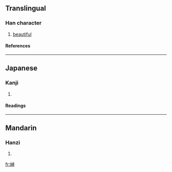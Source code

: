 ==Translingual==
===Han character===
{{Han char|rn=38|rad=女|as=08|sn=11|four=4144<sub>6</sub>|canj=女卜日十 (VYAJ)}}
# [[beautiful]]
====References====
{{Han ref|kx=0265.130|dkj=06431|dj=0532.120|hdz=21057.110|uh=5A65|ud=23141|bh=D4D8|bd=54488}}
----
==Japanese==
===Kanji===
{{ja-kanji|grade=|rs=女08}}
# {{defn|Japanese}} 
====Readings====
{{ja-readings|on=[[どう]] (dō), [[にょう]] (nyō), [[てき]] (teki), [[じゃく]] (jaku), [[しゃく]] (shaku)|kun=[[みめよい]] (mimeyoi)}}
----
==Mandarin==
===Hanzi===
{{cmn-hanzi|pin=[[chuò]] (chuo4)|wg=ch'o<sup>4</sup>}}
# {{defn|Mandarin}}

[[fr:婥]]